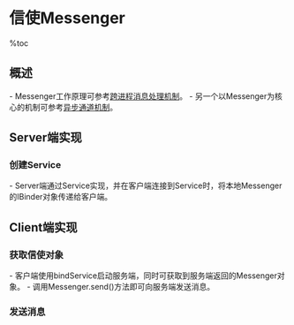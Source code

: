 = 信使Messenger =

%toc

== 概述 ==
- Messenger工作原理可参考[[跨进程消息处理机制]]。
- 另一个以Messenger为核心的机制可参考[[异步通道机制]]。
{{{class="brush:text"
    信使Messenger用来跨进程传递Message对象，因此称为“信使”。在一个进程A中创建的对象Messenger，
可通过Binder机制传递给另一个进程B，而进程B则可以通过该Messenger给进程A发送Message消息。这样，
进程间通信就可以借助Messenger实现更加强大的消息处理机制。
}}}

== Server端实现 ==
=== 创建Service ===
- Server端通过Service实现，并在客户端连接到Service时，将本地Messenger的IBinder对象传递给客户端。
{{{class="brush:java"
public class MessengerService extends Service {
    // 自定义消息
    public static final int MSG_SAY_HELLO = 1;

    // 实现自定义接口的子类
    private final IMessengerTest.Stub mBinder = new IMessengerTest.Stub() {
        
        @Override
        public void sayHello() throws RemoteException {
            Toast.makeText(MessengerService.this, "hello world", Toast.LENGTH_SHORT).show();
        }
    };

    // 建立一个Handler来处理sayHello的功能，该Handler作为参数构造一个Messenger对象，
    // 远程可通过Messenger来传递消息。
    class MessengerTestHandler extends Handler {
        @Override
        public void handleMessage(Message msg) {
            switch (msg.what) {
            case MSG_SAY_HELLO:
                try {
                    mBinder.sayHello();
                    
                    // 回复客户端的消息
                    Message message = Message.obtain(null, MessengerTestActivity.MSG_REPLY_HELLO);
                    msg.replyTo.send(message);
                } catch (RemoteException e) {
                    e.printStackTrace();
                }
                break;

            default:
                break;
            }
            super.handleMessage(msg);
        }
    }

    // 定义一个MessengerTestHandler对象
    private MessengerTestHandler mMessengerHandler = new MessengerTestHandler();
    // 定义一个Messenger对象
    private Messenger mMessenger = new Messenger(mMessengerHandler);

    @Override
    public IBinder onBind(Intent arg0) {
        // 返回一个Messenger的IBinder给客户端
        return mMessenger.getBinder();
    }
}
}}}

== Client端实现 ==
=== 获取信使对象 ===
- 客户端使用bindService启动服务端，同时可获取到服务端返回的Messenger对象。
- 调用Messenger.send()方法即可向服务端发送消息。
{{{class="brush:java"
public void onCreate(Bundle savedInstanceState) {
    super.onCreate(savedInstanceState);
    setContentView(R.layout.main);
        
    // 启动服务端Service
    bindService(new Intent(IMessengerTest.class.getName()),
            mConnection, Context.BIND_AUTO_CREATE);
}
    
// 定义一个Messenger作为远程的信使
private Messenger mServerMessenger;

private ServiceConnection mConnection = new ServiceConnection() {
    
    @Override
    public void onServiceDisconnected(ComponentName arg0) {
        
    }
    
    @Override
    public void onServiceConnected(ComponentName arg0, IBinder arg1) {
        // 当连接到Service时即可获取到远端Messenger的对象
        mServerMessenger = new Messenger(arg1);
    }
};
}}}

=== 发送消息 ===
{{{class="brush:java"
private void sendMessage() {
    // 通过Messenger发送消息给远端
    Message message = Message.obtain(null, MessengerService.MSG_SAY_HELLO);
    // 同时将自己的Messenger传递给远端，以便远端可以回复消息
    message.replyTo = new Messenger(mHandler);
    
    try {
        mServerMessenger.send(message);    
    } catch (RemoteException e) {    
        e.printStackTrace();    
    }    
}
}}}
